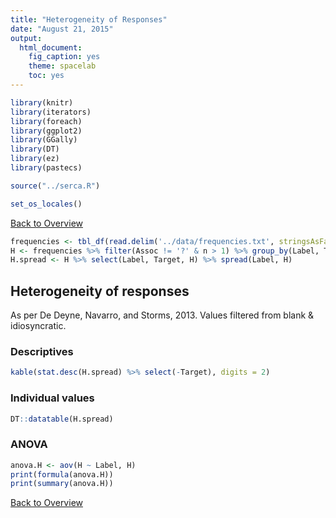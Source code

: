 ```yaml
---
title: "Heterogeneity of Responses"
date: "August 21, 2015"
output: 
  html_document: 
    fig_caption: yes
    theme: spacelab
    toc: yes
---
```

```r
library(knitr)
library(iterators)
library(foreach)
library(ggplot2)
library(GGally)
library(DT)
library(ez)
library(pastecs)

source("../serca.R")

set_os_locales()

```

[Back to Overview](overview.html)

```r
frequencies <- tbl_df(read.delim('../data/frequencies.txt', stringsAsFactors = FALSE, fileEncoding="UTF-8"))
H <- frequencies %>% filter(Assoc != '?' & n > 1) %>% group_by(Label, Target) %>% summarise(H=-round(sum(Probability*log2(Probability)), 2))
H.spread <- H %>% select(Label, Target, H) %>% spread(Label, H)
```

## Heterogeneity of responses
As per De Deyne, Navarro, and Storms, 2013. Values filtered from blank &  idiosyncratic.

### Descriptives
```r
kable(stat.desc(H.spread) %>% select(-Target), digits = 2)
```

### Individual values
```r
DT::datatable(H.spread)
```

### ANOVA
```r
anova.H <- aov(H ~ Label, H)
print(formula(anova.H))
print(summary(anova.H))
```

[Back to Overview](overview.html)
